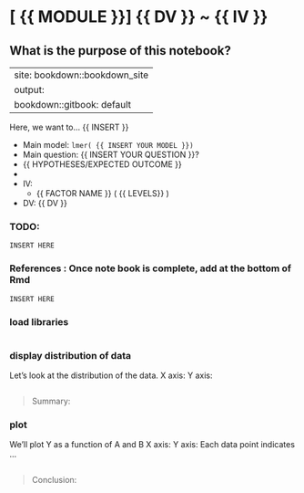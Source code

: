 # [ {{ MODULE }}]  {{ DV }} ~  {{ IV }} {#ch52_timeseries}

## What is the purpose of this notebook? {.unlisted .unnumbered}

---
site: bookdown::bookdown_site
output: 
  bookdown::gitbook: default
---

Here, we want to... {{ INSERT }} 

* Main model: `lmer( {{ INSERT YOUR MODEL }})` 
* Main question: {{ INSERT YOUR QUESTION }}? 
* {{ HYPOTHESES/EXPECTED OUTCOME }}
* 
* IV: 
  - {{ FACTOR NAME }} ( {{ LEVELS}} )
* DV: {{ DV }}


### TODO: 
```
INSERT HERE
```

### References : Once note book is complete, add at the bottom of Rmd
```
INSERT HERE
```

### load libraries {.unlisted .unnumbered}
```r

```


### display distribution of data
Let's look at the distribution of the data. X axis: Y axis: 
```r

```
> Summary: 

### plot {.unlisted .unnumbered}
We'll plot Y as a function of A and B
X axis: 
Y axis:
Each data point indicates ... 
```r

```
> Conclusion: